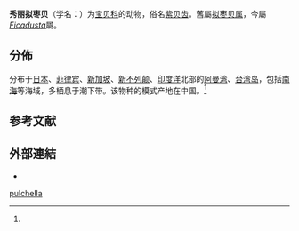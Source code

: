 {{Speciesbox
| genus = Ficadusta
| species = pulchella
| authority = (Swainson, 1823){{r|id10670}}
| synonyms_ref =
| synonyms = 
* ''[[Adusta|Adusta]] pulchella'' {{small|(Swainson, 1823)}}
* ''[[Contradusta|Contradusta]] pulchella'' {{small|(Swainson, 1823)}}
* ''Contradusta pulchella pulchella'' {{small|(Swainson, 1823)}}
* ''[[Cypraea|Cypraea]] pulchella'' {{small|Swainson, 1823}}（原來組合）
* ''Erronea pulchella'' {{small|(Swainson, 1823)}}{{r|id10670}}
* ''Erronea pulchella pulchella'' {{small|(Swainson, 1823)}}
* ''Ficadusta pulchella pulchella'' {{small|(Swainson, 1823)}}
}}

'''秀丽拟枣贝'''（学名：''{{lang|la|Ficadusta pulchella}}''）为[[宝贝科|宝贝科]]的动物，俗名[[紫贝齿|紫贝齿]]。舊屬[[拟枣贝属|拟枣贝属]]{{r|id10670}}，今屬''[[Ficadusta|Ficadusta]]''屬{{r|WoRMS_709397}}。

==分佈==
分布于[[日本|日本]]、[[菲律宾|菲律宾]]、[[新加坡|新加坡]]、[[新不列颠|新不列颠]]、[[印度洋|印度洋]]北部的[[阿曼湾|阿曼湾]]、[[台湾岛|台湾岛]]，包括[[南海|南海]]等海域，多栖息于潮下带。该物种的模式产地在中国。<ref name='id10670'/>

==参考文献==
{{reflist|refs=
<ref name='id10670'>{{cite web
| url =http://www.bioinfo.cn/db05/BjdwSpecies.php?action=view&id=10670| deadurl =yes
| archive-url =https://web.archive.org/web/20160305040331/http://www.bioinfo.cn/db05/BjdwSpecies.php?action=view&id=10670
| title =秀丽拟枣贝| work =《中国动物物种编目数据库》
| publisher =中国科学院微生物研究所| author =中国科学院动物研究所
| access-date =2009-04-28| archivedate =2016-03-05}}</ref>
<ref name="WoRMS_709397">{{WoRMS |id=709397
| title=''Ficadusta pulchella'' (Swainson, 1823) |db=MolluscaBase
| access-date=2018-06-04 }}</ref>
}}

==外部連結==
{{commons category|Erronea pulchella}}
*{{Wikispecies-inline|Erronea pulchella}}
{{Taxonbar}}

[[Category:拟枣贝属|pulchella]]


{{软体动物小作品}}